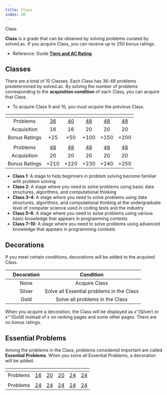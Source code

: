 ```yaml
---
title: Class
index: 20
---
```


<ExternalLink href="https://solved.ac/class">Class</ExternalLink>

**Class** is a grade that can be obtained by solving problems curated by solved.ac. If you acquire Class, you can receive up to 250 bonus ratings.

- Reference: Guide [**Tiers and AC Rating**](/en/stats/ac-rating)

## Classes

There are a total of 10 Classes. Each Class has 36-48 problems predetermined by solved.ac. By solving the number of problems corresponding to the **acquisition condition** of each Class, you can acquire that Class.

- To acquire Class 9 and 10, you must acquire the previous Class.

|               |       <ClassIcon c={1} />       |       <ClassIcon c={2} />       |       <ClassIcon c={3} />       |       <ClassIcon c={4} />       |       <ClassIcon c={5} />        |
| :-----------: | :-----------------------------: | :-----------------------------: | :-----------------------------: | :-----------------------------: | :------------------------------: |
|    Problems   | [36](https://solved.ac/class/1) | [40](https://solved.ac/class/2) | [48](https://solved.ac/class/3) | [48](https://solved.ac/class/4) | [48](https://solved.ac/class/5)  |
| Acquisition   |               16                |               16                |               20                |               20                |                20                |
| Bonus Ratings |               +25               |               +50               |              +100               |              +150               |               +200               |
|               |       <ClassIcon c={6} />       |       <ClassIcon c={7} />       |       <ClassIcon c={8} />       |       <ClassIcon c={9} />       |       <ClassIcon c={10} />       |
|    Problems   | [48](https://solved.ac/class/6) | [48](https://solved.ac/class/7) | [48](https://solved.ac/class/8) | [48](https://solved.ac/class/9) | [48](https://solved.ac/class/10) |
| Acquisition   |               20                |               20                |               20                |               20                |                20                |
| Bonus Ratings |              +210               |              +220               |              +230               |              +240               |               +250               |

- **Class 1**: A stage to help beginners in problem solving become familiar with problem solving
- **Class 2**: A stage where you need to solve problems using basic data structures, algorithms, and computational thinking
- **Class 3&ndash;4**: A stage where you need to solve problems using data structures, algorithms, and computational thinking at the undergraduate level of computer science used in coding tests and the industry
- **Class 5&ndash;6**: A stage where you need to solve problems using various basic knowledge that appears in programming contests
- **Class 7&ndash;10**: A stage where you need to solve problems using advanced knowledge that appears in programming contests

## Decorations

If you meet certain conditions, decorations will be added to the acquired Class.

|                                | Decoration |                 Condition                 |
| :----------------------------: | :--------: | :---------------------------------------: |
|      <ClassIcon c={1} />       |    None    |             Acquire Class
| <ClassIcon c={1} d="silver" /> |  Silver    | Solve all Essential problems in the Class
|  <ClassIcon c={1} d="gold" />  |    Gold    |    Solve all problems in the Class

When you acquire a decoration, the Class will be displayed as $x$⁺(Silver) or $x$⁺⁺(Gold) instead of $x$ on ranking pages and some other pages. There are no bonus ratings.

## Essential Problems

Among the problems in the Class, problems considered important are called **Essential Problems**. When you solve all Essential Problems, a decoration will be added.

|               | <ClassIcon c={1} d="silver" />  | <ClassIcon c={2}  d="silver"/>  | <ClassIcon c={3}  d="silver"/>  | <ClassIcon c={4}  d="silver"/>  |  <ClassIcon c={5} d="silver" />  |
| :-----------: | :-----------------------------: | :-----------------------------: | :-----------------------------: | :-----------------------------: | :------------------------------: |
|    Problems    | [16](https://solved.ac/class/1e) | [20](https://solved.ac/class/2e) | [20](https://solved.ac/class/3e) | [24](https://solved.ac/class/4e) | [24](https://solved.ac/class/5e)  |
|               | <ClassIcon c={6} d="silver" />  | <ClassIcon c={7}  d="silver"/>  | <ClassIcon c={8}  d="silver"/>  | <ClassIcon c={9}  d="silver"/>  | <ClassIcon c={10}  d="silver"/>  |
|    Problems    | [24](https://solved.ac/class/6e) | [24](https://solved.ac/class/7e) | [24](https://solved.ac/class/8e) | [24](https://solved.ac/class/9e) | [24](https://solved.ac/class/10e) |
